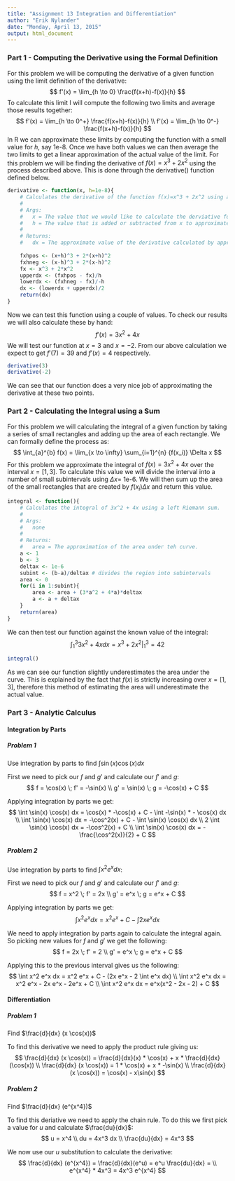 ```yaml
---
title: "Assignment 13 Integration and Differentiation"
author: "Erik Nylander"
date: "Monday, April 13, 2015"
output: html_document
---
```

### Part 1 - Computing the Derivative using the Formal Definition
For this problem we will be computing the derivative of a given function using the limit definition of the derivative:
$$
f'(x) = \lim_{h \to 0} \frac{f(x+h)-f(x)}{h}
$$
To calculate this limit I will compute the following two limits and average those results together:
$$
f'(x) = \lim_{h \to 0^+} \frac{f(x+h)-f(x)}{h} \\
f'(x) = \lim_{h \to 0^-} \frac{f(x+h)-f(x)}{h}
$$
In R we can approximate these limits by computing the function with a small value for $h$, say 1e-8. Once we have both values we can then average the two limits to get a linear approximation of the actual value of the limit. For this problem we will be finding the derivative of $f(x) = x^3 + 2x^2$ using the process described above. This is done through the derivative() function defined below.
```r
derivative <- function(x, h=1e-8){
    # Calculates the derivative of the function f(x)=x^3 + 2x^2 using an approximation of the limit.
    #
    # Args:
    #   x = The value that we would like to calculate the derviative for.
    #   h = The value that is added or subtracted from x to approximate the limit.
    #
    # Returns:
    #   dx = The approximate value of the derivative calculated by approximating the limit.
    
    fxhpos <- (x+h)^3 + 2*(x+h)^2
    fxhneg <- (x-h)^3 + 2*(x-h)^2
    fx <- x^3 + 2*x^2
    upperdx <- (fxhpos - fx)/h
    lowerdx <- (fxhneg - fx)/-h
    dx <- (lowerdx + upperdx)/2
    return(dx)
}
```
Now we can test this function using a couple of values. To check our results we will also calculate these by hand:
$$
f'(x) = 3x^2 + 4x
$$
We will test our function at $x = 3$ and $x = -2$. From our above calculation we expect to get $f'(7) = 39$ and $f'(x) = 4$ respectively.
```r
derivative(3)
derivative(-2)
```
We can see that our function does a very nice job of approximating the derivative at these two points.


### Part 2 - Calculating the Integral using a Sum
For this problem we will calculating the integral of a given function by taking a series of small rectangles and adding up the area of each rectangle. We can formally define the process as:
$$
\int_{a}^{b} f(x) = \lim_{x \to \infty} \sum_{i=1}^{n} {f(x_i)} \Delta x
$$
For this problem we approximate the integral of $f(x) = 3x^2 + 4x$ over the interval $x = [1,3]$. To calculate this value we will divide the interval into a number of small subintervals using $\Delta x =$ 1e-6. We will then sum up the area of the small rectangles that are created by $f(x_i) \Delta x$ and return this value.
```r
integral <- function(){
    # Calculates the integral of 3x^2 + 4x using a left Riemann sum.
    #
    # Args:
    #   none
    #
    # Returns:
    #   area = The approximation of the area under teh curve.
    a <- 1
    b <- 3
    deltax <- 1e-6
    subint <- (b-a)/deltax # divides the region into subintervals
    area <- 0
    for(i in 1:subint){
        area <- area + (3*a^2 + 4*a)*deltax
        a <- a + deltax
    }
    return(area)
}
```
We can then test our function against the known value of the integral:
$$
\int_{1}^{3} {3x^2 + 4x} dx = \left. {x^3 + 2x^2} \right|_{1}^{3} = 42
$$
```r
integral()
```
As we can see our function slightly underestimates the area under the curve. This is explained by the fact that $f(x)$ is strictly increasing over $x=[1,3]$, therefore this method of estimating the area will underestimate the actual value.

### Part 3 - Analytic Calculus

#### Integration by Parts

##### Problem 1
Use integration by parts to find $\int \sin(x) \cos(x) dx$

First we need to pick our $f$ and $g'$ and calculate our $f'$ and $g$:
$$
f = \cos(x) \;
f' = -\sin(x) \\
g' = \sin(x) \;
g = -\cos(x) + C
$$

Applying integration by parts we get:
$$
\int \sin(x) \cos(x) dx =
\cos(x) * -\cos(x) + C - \int -\sin(x) * - \cos(x) dx \\
\int \sin(x) \cos(x) dx =
-\cos^2(x) + C - \int \sin(x) \cos(x) dx \\ 
2 \int \sin(x) \cos(x) dx = -\cos^2(x) + C \\
\int \sin(x) \cos(x) dx = -\frac{\cos^2(x)}{2} + C
$$

##### Problem 2
Use integration by parts to find $\int x^2 e^x dx$:

First we need to pick our $f$ and $g'$ and calculate our $f'$ and $g$:
$$
f = x^2 \;
f' = 2x \\
g' = e^x \;
g = e^x + C
$$

Applying integration by parts we get:
$$
\int x^2 e^x dx = x^2 e^x + C - \int 2x e^x dx
$$

We need to apply integration by parts again to calculate the integral again. So picking new values for $f$ and $g'$ we get the following:
$$
f = 2x \;
f' = 2 \\
g' = e^x \;
g = e^x + C
$$

Applying this to the previous interval gives us the following:
$$
\int x^2 e^x dx = x^2 e^x + C - (2x e^x - 2 \int e^x dx) \\
\int x^2 e^x dx = x^2 e^x - 2x e^x - 2e^x + C \\
\int x^2 e^x dx = e^x(x^2 - 2x - 2) + C
$$

#### Differentiation

##### Problem 1

Find $\frac{d}{dx} (x \cos(x))$

To find this derivative we need to apply the product rule giving us:
$$
\frac{d}{dx} (x \cos(x)) = \frac{d}{dx}(x) * \cos(x) + x * \frac{d}{dx}(\cos(x)) \\
\frac{d}{dx} (x \cos(x)) = 1 * \cos(x) + x * -\sin(x) \\
\frac{d}{dx} (x \cos(x)) = \cos(x) - x\sin(x)
$$

##### Problem 2

Find $\frac{d}{dx} (e^{x^4})$

To find this deriative we need to apply the chain rule. To do this we first pick a value for $u$ and calculate $\frac{du}{dx}$:
$$
u = x^4 \\
du = 4x^3 dx \\
\frac{du}{dx} = 4x^3
$$

We now use our $u$ substitution to calculate the derivative:
$$
\frac{d}{dx} (e^{x^4}) = \frac{d}{dx}(e^u) = e^u \frac{du}{dx} = \\
e^{x^4} * 4x^3 = 4x^3 e^{x^4}
$$